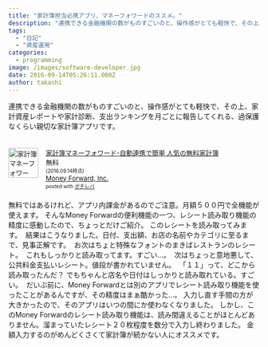 ```yaml
---
title: "家計簿担当必携アプリ、マネーフォワードのススメ。"
description: "連携できる金融機関の数がものすごいのと、操作感がとても軽快で、その上、家計資産レポートや家計診断、支出ランキングを月ごとに報告してくれる、過保護なくらい親切な家..."
tags:
  - "日記"
  - "資産運用"
categories:
  - programming
image: /images/software-developer.jpg
date: 2016-09-14T05:26:11.000Z
author: takashi
---
```



連携できる金融機関の数がものすごいのと、操作感がとても軽快で、その上、家計資産レポートや家計診断、支出ランキングを月ごとに報告してくれる、過保護なくらい親切な家計簿アプリです。
<div class="pochireba" style="text-align:left;font-size:small;padding:20px 0;overflow: hidden"><a href="https://itunes.apple.com/jp/app/jia-ji-bumanefowado-zi-dong/id594145971?mt=8&amp;uo=4&amp;at=1000locx" target="_blank" rel="noopener"><img src="http://is3.mzstatic.com/image/thumb/Purple62/v4/66/98/83/669883d1-e384-3e8e-9bff-505987160c46/source/60x60bb.jpg" alt="家計簿マネーフォワード-自動連携で簡単 人気の無料家計簿" width="60" height="60" style="float:left;margin:0 15px 0 0;width:60px;height:60px" class="pochi_img"></a><div class="pochi_info" style="text-align:left;overflow: hidden"><div class="pochi_name"><a href="https://itunes.apple.com/jp/app/jia-ji-bumanefowado-zi-dong/id594145971?mt=8&amp;uo=4&amp;at=1000locx" target="_blank" rel="noopener">家計簿マネーフォワード-自動連携で簡単 人気の無料家計簿</a></div><div class="pochi_price">無料</div><div class="pochi_time" style="font-size:x-small">(2016.09.14時点)</div><div class="pochi_seller"><a href="https://itunes.apple.com/jp/developer/money-forward-inc./id594145974?uo=4&amp;at=1000locx" target="_blank" rel="noopener">Money Forward, Inc.</a></div><div class="pochi_post" style="font-size:x-small">posted with <a href="http://pochireba.com" rel="nofollow noopener" target="_blank">ポチレバ</a></div></div><div class="pochireba-footer" style="clear: left"></div></div>
無料ではあるけれど、アプリ内課金があるのでご注意。月額５００円で全機能が使えます。
そんなMoney Forwardの便利機能の一つ、レシート読み取り機能の精度に感動したので、ちょっとだけご紹介。
このレシートを読み取ってみます。
<img src="https://farm9.staticflickr.com/8085/29589863886_9e149ae8a4_z_d.jpg" alt="" />
結果はこうなりました。日付、支出額、お店の名前やカテゴリに至るまで、見事正解です。
<img src="https://farm8.staticflickr.com/7563/29589864566_6ae10bebb3_z_d.jpg" alt="" />
お次はちょと特殊なフォントのまきばレストランのレシート。
<img src="https://farm9.staticflickr.com/8301/29589865136_7805d1c06d_z_d.jpg" alt="" />
これもしっかりと読み取ってます。すごい…。
<img src="https://farm9.staticflickr.com/8090/29589865886_4773bcac88_z_d.jpg" alt="" />
次はちょっと意地悪して、公共料金支払いレシート。値段が書かれていません。
<img src="https://farm9.staticflickr.com/8242/29589866566_b711404795_z_d.jpg" alt="" />
「１１」って、どこから読み取ったんだ？ でもちゃんと店名や日付はしっかりと読み取れている。すごい。
<img src="https://farm9.staticflickr.com/8208/29589867276_2e8bb7bf63_z_d.jpg" alt="" />
だいぶ前に、Money Forwardとは別のアプリでレシート読み取り機能を使ったことがあるんですが、その精度はまぁ酷かった…。
入力し直す手間の方が大きかったので、そのアプリはいつの間にか使わなくなりました。
しかし、このMoney Forwardのレシート読み取り機能は、読み間違えることがほとんどありません。溜まっていたレシート２０枚程度を数分で入力し終わりました。
金額入力するのがめんどくさくて家計簿が続かない人にオススメです。